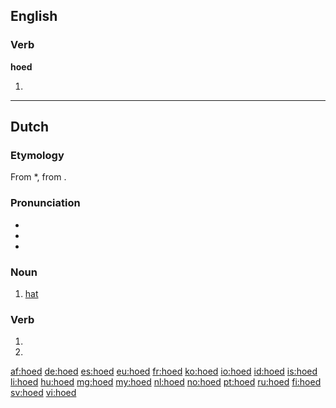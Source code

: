 ==English==

===Verb===
'''hoed'''

# {{past of|hoe}}

----

==Dutch==

===Etymology===
From {{etyl|odt|nl}} *{{term||huot|lang=odt}}, from {{proto|Germanic|hōdaz|lang=nl}}.

===Pronunciation===
* {{rhymes|ut|lang=nl}}
* {{IPA|/ɦuːt/|/huːt/|lang=nl}}
* {{audio|Nl-hoed.ogg|Audio}}

===Noun===
{{nl-noun|g=m|pl=hoeden|diminutive=hoedje}}

# [[hat]]

===Verb===
{{infl|nl|verb form}}

# {{nl-verb-form|p=1|n=sg|t=pres|m=ind|hoeden}}
# {{nl-verb-form|m=imp|hoeden}}

[[af:hoed]]
[[de:hoed]]
[[es:hoed]]
[[eu:hoed]]
[[fr:hoed]]
[[ko:hoed]]
[[io:hoed]]
[[id:hoed]]
[[is:hoed]]
[[li:hoed]]
[[hu:hoed]]
[[mg:hoed]]
[[my:hoed]]
[[nl:hoed]]
[[no:hoed]]
[[pt:hoed]]
[[ru:hoed]]
[[fi:hoed]]
[[sv:hoed]]
[[vi:hoed]]